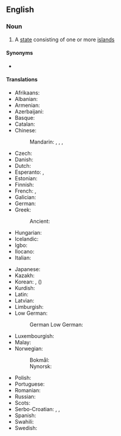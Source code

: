 {{also|island-state}}
==English==
{{wikipedia}}

===Noun===
{{en-noun}}

# A [[state]] consisting of one or more [[island]]s

====Synonyms====
* {{l|en|island country}}

====Translations====
{{trans-top|state consisting of one or more islands}}
* Afrikaans: {{t|af|eilandnasie}}
* Albanian: {{t|sq|shtet ishullor}}
* Armenian: {{t|hy|կղզի-պետություն}}
* Azerbaijani: {{t|az|ada ölkəsi}}
* Basque: {{t|eu|uharte-estatu}}
* Catalan: {{t|ca|estat insular}}
* Chinese:
*: Mandarin: {{t|cmn|島嶼國家|sc=Hani}}, {{t|cmn|岛屿国家|tr=dǎoyǔ guójiā|sc=Hani}}, {{t+|cmn|島國|sc=Hani}}, {{t+|cmn|岛国|tr=dǎoguó|sc=Hani}}
* Czech: {{t|cs|ostrovní stát}}
* Danish: {{t|da|østat}}
* Dutch: {{t+|nl|eilandstaat|m}}
* Esperanto: {{t|eo|landinsulo}}, {{t|eo|insula lando}}
* Estonian: {{t|et|saareriik}}
* Finnish: {{t+|fi|saarivaltio}}
* French: {{t+|fr|pays insulaire|m}}, {{t|fr|état insulaire|m}}
* Galician: {{t|gl|estado insular}}
* German: {{t+|de|Inselstaat|m}}
* Greek: {{t|el|νησιωτικό κράτος}}
*: Ancient: {{t-needed|grc}}
* Hungarian: {{t+|hu|szigetország}}
* Icelandic: {{t+|is|eyríki|n}}
* Igbo: {{t-needed|ig}}
* Ilocano: {{t|ilo|pagilian nga isla}}
* Italian: {{t|it|stato insulare|m}}
{{trans-mid}}
* Japanese: {{t+|ja|島国|tr=しまぐに, shimaguni|sc=Jpan}}
* Kazakh: {{t|kk|аралдық ел|sc=Cyrl}}
* Korean: {{t+|ko|섬나라}}, {{t|ko|도국|sc=Kore}} ({{t+|ko|島國|sc=Kore}})
* Kurdish: {{t|ku|dewleta giravî}}
* Latin: {{t|la|civitas insularis}}
* Latvian: {{t|lv|salu valts}}
* Limburgish: {{t|li|eilandjstaot}}
* Low German:
*: German Low German: {{t|nds-de|Inselstaat}}
* Luxembourgish: {{t|lb|inselstaat}}
* Malay: {{t|ms|negara kepulauan}}
* Norwegian:
*: Bokmål: {{t|nb|øystat}}
*: Nynorsk: {{t|nn|øystat}}
* Polish: {{t|pl|państwo wyspiarskie}}
* Portuguese: {{t|pt|estado insular|m}}
* Romanian: {{t|ro|țară insulară}}
* Russian: {{t|ru|островно́е госуда́рство|n}}
* Scots: {{t|sco|island kintra}}
* Serbo-Croatian: {{qualifier|Bosnian}} {{t|sh|ostrvska država}}, {{qualifier|Croatian}} {{t|sh|otočna država}}, {{qualifier|Serbian}} {{t|sh|ostrvska država}}
* Spanish: {{t|es|estado insular|m}}
* Swahili: {{t|sw|nchi za visiwa|cn|cn}}
* Swedish: {{t+|sv|östat|c}}
{{trans-bottom}}